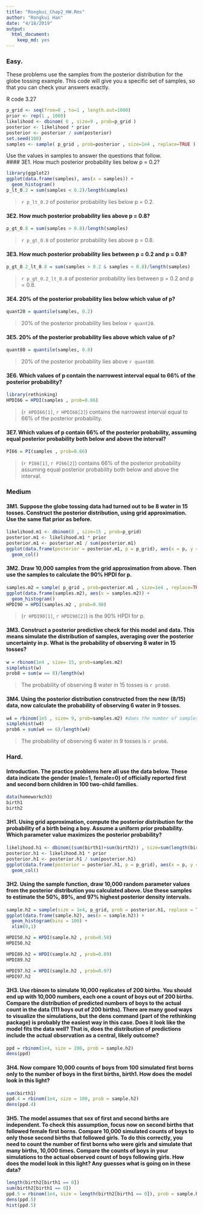 ```yaml
---
title: "Rongkui_Chap2_HW.Rms"
author: "Rongkui Han"
date: "4/18/2019"
output: 
  html_document: 
    keep_md: yes
---
```


### Easy.   

These problems use the samples from the posterior distribution for the globe tossing example. This code will give you a specific set of samples, so that you can check your answers exactly.    

R code 3.27    
```r
p_grid <- seq(from=0 , to=1 , length.out=1000) 
prior <- rep(1 , 1000)
likelihood <- dbinom( 6 , size=9 , prob=p_grid )
posterior <- likelihood * prior
posterior <- posterior / sum(posterior)
set.seed(100)
samples <- sample( p_grid , prob=posterior , size=1e4 , replace=TRUE )
```

Use the values in samples to answer the questions that follow.   
#### 3E1. How much posterior probability lies below p = 0.2?   
```r
library(ggplot2)
ggplot(data.frame(samples), aes(x = samples)) +
  geom_histogram()
p_lt_0.2 = sum(samples < 0.2)/length(samples)
```

> `r p_lt_0.2` of posterior probability lies below p = 0.2.    

#### 3E2. How much posterior probability lies above p = 0.8?   

```r
p_gt_0.8 = sum(samples > 0.8)/length(samples)
```

> `r p_gt_0.8` of posterior probability lies above p = 0.8.     

#### 3E3. How much posterior probability lies between p = 0.2 and p = 0.8?   

```r
p_gt_0.2_lt_0.8 = sum(samples > 0.2 & samples < 0.8)/length(samples)
```

> `r p_gt_0.2_lt_0.8` of posterior probability lies between p = 0.2 and p = 0.8.    

#### 3E4. 20% of the posterior probability lies below which value of p?   

```r
quant20 = quantile(samples, 0.2)
```

> 20% of the posterior probability lies below `r quant20`.   

#### 3E5. 20% of the posterior probability lies above which value of p?     

```r
quant80 = quantile(samples, 0.8)
```

> 20% of the posterior probability lies above `r quant80`.   

#### 3E6. Which values of p contain the narrowest interval equal to 66% of the posterior probability?     

```r
library(rethinking)
HPDI66 = HPDI(samples , prob=0.66)
```

> (`r HPDI66[1]`, `r HPDI66[2]`) contains the narrowest interval equal to 66% of the posterior probability.    

#### 3E7. Which values of p contain 66% of the posterior probability, assuming equal posterior probability both below and above the interval?    

```r
PI66 = PI(samples , prob=0.66)
```

> (`r PI66[1]`, `r PI66[2]`) contains 66% of the posterior probability assuming equal posterior probability both below and above the interval.    


### Medium    
#### 3M1. Suppose the globe tossing data had turned out to be 8 water in 15 tosses. Construct the posterior distribution, using grid approximation. Use the same flat prior as before.    

```r
likelihood.m1 <- dbinom(8 , size=15 , prob=p_grid)
posterior.m1 <- likelihood.m1 * prior
posterior.m1 <- posterior.m1 / sum(posterior.m1)
ggplot(data.frame(posterior = posterior.m1, p = p_grid), aes(x = p, y = posterior)) +
  geom_col()
```


#### 3M2. Draw 10,000 samples from the grid approximation from above. Then use the samples to calculate the 90% HPDI for p.   

```r
samples.m2 = sample( p_grid , prob=posterior.m1 , size=1e4 , replace=TRUE)
ggplot(data.frame(samples.m2), aes(x = samples.m2)) +
  geom_histogram()
HPDI90 = HPDI(samples.m2 , prob=0.90)
```

> (`r HPDI90[1]`, `r HPDI90[2]`) is the 90% HPDI for p.    

#### 3M3. Construct a posterior predictive check for this model and data. This means simulate the distribution of samples, averaging over the posterior uncertainty in p. What is the probability of observing 8 water in 15 tosses?   

```r
w = rbinom(1e4 , size= 15, prob=samples.m2)
simplehist(w)
prob8 = sum(w == 8)/length(w)
```

> The probability of observing 8 water in 15 tosses is `r prob8`.  

#### 3M4. Using the posterior distribution constructed from the new (8/15) data, now calculate the probability of observing 6 water in 9 tosses.      

```r
w4 = rbinom(1e5 , size= 9, prob=samples.m2) #does the number of samples you draw here have to be the same as the size of the sample you draw from the posterior distribution? No. 
simplehist(w4)
prob6 = sum(w4 == 6)/length(w4)
```

> The probability of observing 6 water in 9 tosses is `r prob6`.  

### Hard.
#### Introduction. The practice problems here all use the data below. These data indicate the gender (male=1, female=0) of officially reported first and second born children in 100 two-child families.     
```r
data(homeworkch3)
birth1
birth2
```

#### 3H1. Using grid approximation, compute the posterior distribution for the probability of a birth being a boy. Assume a uniform prior probability. Which parameter value maximizes the posterior probability?     

```r
likelihood.h1 <- dbinom((sum(birth1)+sum(birth2)) , size=sum(length(birth1), length(birth2)) , prob=p_grid)
posterior.h1 <- likelihood.h1 * prior
posterior.h1 <- posterior.h1 / sum(posterior.h1)
ggplot(data.frame(posterior = posterior.h1, p = p_grid), aes(x = p, y = posterior)) +
  geom_col() 
```


#### 3H2. Using the sample function, draw 10,000 random parameter values from the posterior distribution you calculated above. Use these samples to estimate the 50%, 89%, and 97% highest posterior density intervals.     

```r
sample.h2 = sample(size = 1e4, p_grid, prob = posterior.h1, replace = TRUE)
ggplot(data.frame(sample.h2), aes(x = sample.h2)) +
  geom_histogram(bins = 100) +
  xlim(0,1)

HPDI50.h2 = HPDI(sample.h2 , prob=0.50)
HPDI50.h2

HPDI89.h2 = HPDI(sample.h2 , prob=0.89)
HPDI89.h2

HPDI97.h2 = HPDI(sample.h2 , prob=0.97)
HPDI97.h2
```


#### 3H3. Use rbinom to simulate 10,000 replicates of 200 births. You should end up with 10,000 numbers, each one a count of boys out of 200 births. Compare the distribution of predicted numbers of boys to the actual count in the data (111 boys out of 200 births). There are many good ways to visualize the simulations, but the dens command (part of the rethinking package) is probably the easiest way in this case. Does it look like the model fits the data well? That is, does the distribution of predictions include the actual observation as a central, likely outcome?      

```r
ppd = rbinom(1e4, size = 200, prob = sample.h2)
dens(ppd)
```

#### 3H4. Now compare 10,000 counts of boys from 100 simulated first borns only to the number of boys in the first births, birth1. How does the model look in this light?  

```r
sum(birth1)
ppd.4 = rbinom(1e4, size = 100, prob = sample.h2)
dens(ppd.4)
```


#### 3H5. The model assumes that sex of first and second births are independent. To check this assumption, focus now on second births that followed female first borns. Compare 10,000 simulated counts of boys to only those second births that followed girls. To do this correctly, you need to count the number of first borns who were girls and simulate that many births, 10,000 times. Compare the counts of boys in your simulations to the actual observed count of boys following girls. How does the model look in this light? Any guesses what is going on in these data?

```r
length(birth2[birth1 == 0])
sum(birth2[birth1 == 0])
ppd.5 = rbinom(1e4, size = length(birth2[birth1 == 0]), prob = sample.h2)
dens(ppd.5)
hist(ppd.5)
```


